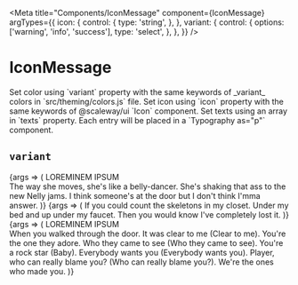 
<Meta
  title="Components/IconMessage"
  component={IconMessage}
  argTypes={{
    icon: {
      control: {
        type: 'string',
      },
    },
    variant: {
      control: {
        options: ['warning', 'info', 'success'],
        type: 'select',
      },
    },
  }}
/>

# IconMessage

<Description>
  Set color using `variant` property with the same keywords of _variant_ colors
  in `src/theming/colors.js` file. Set icon using `icon` property with the same
  keywords of @scaleway/ui `Icon` component. Set texts using an array in `texts`
  property. Each entry will be placed in a `Typography as=&quot;p&quot;`
  component.
</Description>

## `variant`

<Canvas>
  <Story
    name="warning"
    args={{
      icon: 'alert',
      variant: 'warning',
    }}
  >
    {args => (
      <IconMessage {...args}>
        LOREMINEM IPSUM
        <br />
        The way she moves, she&apos;s like a belly-dancer. She&apos;s shaking
        that ass to the new Nelly jams. I think someone&apos;s at the door but I
        don&apos;t think I&apos;mma answer.
      </IconMessage>
    )}
  </Story>
  <Story
    name="info"
    args={{
      icon: 'information-outline',
      variant: 'info',
    }}
  >
    {args => (
      <IconMessage {...args}>
        If you could count the skeletons in my closet. Under my bed and up under
        my faucet. Then you would know I&apos;ve completely lost it.
      </IconMessage>
    )}
  </Story>
  <Story
    name="success"
    args={{
      icon: 'check',
      variant: 'success',
    }}
  >
    {args => (
      <IconMessage {...args}>
        LOREMINEM IPSUM
        <br />
        When you walked through the door. It was clear to me (Clear to me).
        You&apos;re the one they adore. Who they came to see (Who they came to
        see). You&apos;re a rock star (Baby). Everybody wants you (Everybody
        wants you). Player, who can really blame you? (Who can really blame
        you?). We&apos;re the ones who made you.
      </IconMessage>
    )}
  </Story>
</Canvas>
